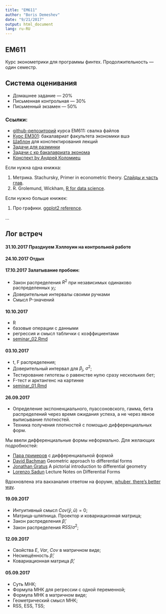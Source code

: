 ```yaml
---
title: "EM611"
author: "Boris Demeshev"
date: "9/21/2017"
output: html_document
lang: ru-RU
---
```


## EM611

Курс эконометрики для программы финтех. Продолжительность — один семестр.

## Система оценивания

* Домашнее задание — 20%
* Письменная контрольная — 30%
* Письменный экзамен — 50%

### Ссылки:

* [github-репозиторий](https://github.com/bdemeshev/em611) курса EM611: свалка файлов
* [Курс EM301](http://bdemeshev.github.io/em301/): бакалавриат факультета экономики вшэ
* [Шаблон](https://github.com/bdemeshev/em611/blob/master/2017/note_template/note_template.tex) для конспектирования лекций
* [Задачи для разминки](https://github.com/bdemeshev/metrics_pro/raw/master/metrics_pro.pdf)
* [Задачи с кр бакалавриата эконома](https://github.com/bdemeshev/metrics_hse_exams/raw/master/metrics_hse_exams.pdf)
* [Конспект by Андрей Коломиец](https://github.com/bdemeshev/em611/raw/master/2017/metrics_ak.docx)


Если нужна одна книжка:

1. Метрика. Stachursky, Primer in econometric theory. [Слайды и часть глав](http://johnstachurski.net/emet.html).
1. R. Grolemund, Wickham, [R for data science](http://r4ds.had.co.nz).

Если нужно больше книжек:

1. Про графики. [ggplot2 reference](http://ggplot2.tidyverse.org/reference/).

...


## Лог встреч

#### 31.10.2017 Празднуем Хэллоуин на контрольной работе

#### 24.10.2017 Отдых

#### 17.10.2017 Залатывание пробоин:

* Закон распределения $R^2$ при независимых одинаково распределенных $y_i$;
* Доверительные интервалы своими ручками
* Смысл P-значений


#### 10.10.2017

* R
* базовые операции с данными
* регрессия и смысл таблички с коэффициентами
* [seminar_02.Rmd](https://github.com/bdemeshev/em611/blob/master/2017/seminar_02/seminar_2.Rmd)

#### 03.10.2017

* t, F распределения;
* Доверительный интервал для $\beta_j$, $\sigma^2$;
* Тестирование гипотезы о равенстве нулю сразу нескольких бет;
* F-тест и арктангенс на картинке
* [seminar_01.Rmd](https://github.com/bdemeshev/em611/blob/master/2017/seminar_01/seminar_1.Rmd)

#### 26.09.2017

* Определение экспоненциального, пуассоновского, гамма, бета распределений через время ожидания успеха, а не через явное выписывание плотностей.
* Техника получения плотностей с помощью дифференциальных форм.

Мы ввели дифференциальные формы неформально. Для желающих подробностей:

* [Пара примеров](https://github.com/bdemeshev/epsilon/raw/master/e_003/diff_forms/diff_forms.pdf) с дифференциальной формой
* [David Bachman](https://arxiv.org/abs/math/0306194v1) Geometric approach to differential forms
* [Jonathan Gratus](https://arxiv.org/abs/1709.08492) A pictorial introduction to differential geometry
* [Lorenzo Sadun](https://arxiv.org/abs/1604.07862) Lecture Notes on Differential Forms

Вдохновлена эта вакханалия ответом на форуме, [whuber, there's better way](https://stats.stackexchange.com/questions/36093).


#### 19.09.2017

* Интуитивный смысл $Cov(\hat{y}, \hat{u}) = 0$;
* Матрица-шляпница. Проектор и ковариационная матрица;
* Закон распределения $\hat{\beta}$;
* Закон распределения $RSS/\sigma^2$;

#### 12.09.2017

* Свойства $E$, $Var$, $Cov$ в матричном виде;
* Несмещённость $\hat{\beta}$;
* Ковариационная матрица $\hat{\beta}$;


#### 05.09.2017

* Суть МНК;
* Формула МНК для регрессии с одной переменной;
* Формула МНК в матричном виде;
* Геометрический смысл МНК;
* RSS, ESS, TSS;
